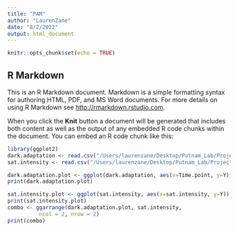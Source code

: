 ```yaml
---
title: "PAM"
author: "LaurenZane"
date: "8/2/2022"
output: html_document
---
```


```r
knitr::opts_chunk$set(echo = TRUE)
```

## R Markdown

This is an R Markdown document. Markdown is a simple formatting syntax for authoring HTML, PDF, and MS Word documents. For more details on using R Markdown see <http://rmarkdown.rstudio.com>.

When you click the **Knit** button a document will be generated that includes both content as well as the output of any embedded R code chunks within the document. You can embed an R code chunk like this:

```r

library(ggplot2)
dark.adaptation <- read.csv("/Users/laurenzane/Desktop/Putnam_Lab/Projects/Coral_CNT/Data/20220802-dark-adaptation.csv")
sat.intensity <- read.csv("/Users/laurenzane/Desktop/Putnam_Lab/Projects/Coral_CNT/Data/2022-sat-intensity.csv")
```

```r

dark.adaptation.plot <- ggplot(dark.adaptation, aes(x=Time.point, y=Y)) + geom_line() + geom_point() + theme_classic()
print(dark.adaptation.plot)

sat.intensity.plot <- ggplot(sat.intensity, aes(x=sat.intensity, y=Y)) + geom_line()
print(sat.intensity.plot)
combo <- ggarrange(dark.adaptation.plot, sat.intensity, 
          ncol = 2, nrow = 2)
print(combo)



```
